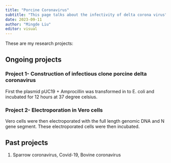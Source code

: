 ```yaml
---
title: "Porcine Coronavirus"
subtitle: "This page talks about the infectivity of delta corona virus"
date: 2023-09-11
author: "Mingde Liu"
editor: visual
---
```


These are my research projects:

## Ongoing projects

### Project 1- Construction of infectious clone porcine delta coronavirus

First the plasmid pUC19 + Amprocillin was transformed in to E. coli and incubated for 12 hours at 37 degree celsius.

### Project 2- Electroporation in Vero cells

Vero cells were then electroporated with the full length genomic DNA and N gene segment. These electroporated cells were then incubated.

## Past projects

1.  Sparrow coronavirus, Covid-19, Bovine coronavirus
